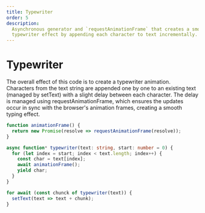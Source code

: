 ```yaml
---
title: Typewriter
order: 5
description:
  Asynchronous generator and `requestAnimationFrame` that creates a smooth
  typewriter effect by appending each character to text incrementally.
---
```


# Typewriter

The overall effect of this code is to create a typewriter animation. Characters
from the text string are appended one by one to an existing text (managed by
setText) with a slight delay between each character. The delay is managed using
requestAnimationFrame, which ensures the updates occur in sync with the
browser's animation frames, creating a smooth typing effect.

```typescript
function animationFrame() {
  return new Promise(resolve => requestAnimationFrame(resolve));
}

async function* typewriter(text: string, start: number = 0) {
  for (let index = start; index < text.length; index++) {
    const char = text[index];
    await animationFrame();
    yield char;
  }
}

for await (const chunck of typewriter(text)) {
  setText(text => text + chunk);
}
```
